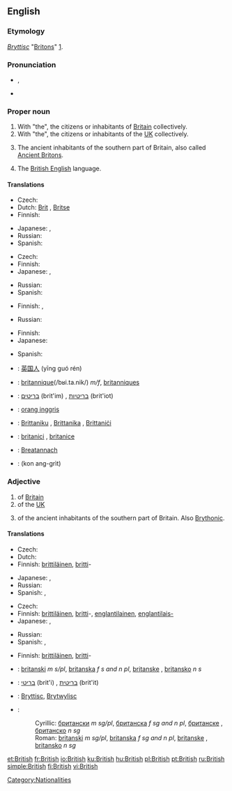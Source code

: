 {{wikipedia|dab=British}}
==English==

{{rank|school|language|court|752|British|meant|tears|expected}}

===Etymology===
{{etyl|ang}} ''[[Bryttisc]]'' "[[Britons]]" [http://www.etymonline.com/index.php?search=British].

===Pronunciation===
* {{a|GA|RP}} {{IPA|/ˈbɹɪt.ɪʃ/}}, {{SAMPA|/"brIt.IS/}}
* {{audio|en-us-british.ogg|Audio (US)}}

===Proper noun===
{{en-proper noun}}

# With "the", the citizens or inhabitants of [[Britain]] collectively.
# With "the", the citizens or inhabitants of the [[UK]] collectively.
# {{history}} The ancient inhabitants of the southern part of Britain, also called [[Ancient Briton]]s.
# The [[British English]] language.

====Translations====
{{trans-top|citizens or inhabitants of Britain}}
* Czech: {{t-|cs|Britové|m|p}}
* Dutch: [[Brit]] {{m}}, [[Britse]] {{f}}
* Finnish: {{t-|fi|britti|alt=britit}}
{{trans-mid}}
* Japanese: {{t+|ja|イギリス人|tr=igirisu-jin|sc=Jpan}}, {{t+|ja|英国人|tr=eikoku-jin|sc=Jpan}}
* Russian: {{t|ru|британцы|m|p|tr=británcy|sc=Cyrl}}
* Spanish: {{t|es|los británicos|pl}}
{{trans-bottom}}

{{trans-top|the citizens or inhabitants of the UK}}
* Czech: {{t-|cs|Britové|m|p}}
* Finnish: {{t-|fi|britti|alt=britit}}
* Japanese: {{t+|ja|イギリス人|tr=igirisu-jin|sc=Jpan}}, {{t+|ja|英国人|tr=eikoku-jin|sc=Jpan}}
{{trans-mid}}
* Russian: {{t|ru|британцы|m|p|tr=británcy|sc=Cyrl}}
* Spanish: {{t|es|los británicos|pl}}
{{trans-bottom}}

{{trans-top|history: ancient inhabitants of the southern part of Britain}}
* Finnish: {{t-|fi|britti|alt=britit}}, {{t-|fi|brittiläinen|alt=brittiläiset}}
{{trans-mid}}
* Russian: {{t|ru|бритты|m|p|tr=brítty|sc=Cyrl}}
{{trans-bottom}}

{{trans-top|the British English language}}
* Finnish: {{t-|fi|englanninenglanti}}
* Japanese: {{t|ja|イギリス英語|tr=igirisu eigo|sc=Jpan}}
{{trans-mid}}
* Spanish: {{t+|es|inglés británico}}
{{trans-bottom}}

{{checktrans-top}}
<!-- Most of these are in singular. Should they really be? -->
* {{ttbc|Chinese}}: [[英国人]] (yīng guó rén)
* {{ttbc|French}}: [[britannique]](/bʁi.ta.nik/) ''m/f'', [[britanniques]] {{p}}
* {{ttbc|Hebrew}}: [[בריטים]] (brit'im) {{m|p}}, [[בריטיות]] (brit'iot) {{f|p}}
* {{ttbc|Indonesian}}: [[orang inggris]]
{{trans-mid}}
* {{ttbc|Maltese}}: [[Brittaniku]] {{m}}, [[Brittanika]] {{f}}, [[Brittaniċi]] {{p}}
* {{ttbc|Romanian}}: [[britanici]] {{m|p}}, [[britanice]] {{f|p}}
* {{ttbc|Scottish Gaelic}}: [[Breatannach]] {{m}}
* {{ttbc|Thai}}: {{Thai|[[คนอังกฤษ]]}} (kon ang-grìt)
{{trans-bottom}}

===Adjective===
{{en-adj}}

# of [[Britain]]
# of the [[UK]]
# {{history}} of the ancient inhabitants of the southern part of Britain.  Also [[Brythonic]].

====Translations====
{{trans-top|of Britain}}
* Czech: {{t-|cs|britský|m}}
* Dutch: {{t-|nl|Brits}}
* Finnish: [[brittiläinen]], [[britti]]-
{{trans-mid}}
* Japanese: {{t|ja|イギリスの|tr=igirisu no|sc=Jpan}}, {{t|ja|英国の|tr=eikoku no|sc=Jpan}}
* Russian: {{t+|ru|британский|tr=británskij|sc=Cyrl}}
* Spanish: {{t+|es|británico|m}}, {{t-|es|británica|f}}
{{trans-bottom}}

{{trans-top|colloquial: of the UK}}
* Czech: {{t-|cs|britský|m}}
* Finnish: [[brittiläinen]], [[britti]]-, [[englantilainen]], [[englantilais-]]
* Japanese: {{t|ja|イギリスの|tr=igirisu no|sc=Jpan}}, {{t|ja|英国の|tr=eikoku no|sc=Jpan}}
{{trans-mid}}
* Russian: {{t+|ru|британский|tr=británskij|sc=Cyrl}}
* Spanish: {{t+|es|británico|m}}, {{t-|es|británica|f}}
{{trans-bottom}}

{{trans-top|history: of the ancient inhabitants of the southern part of Britain}}
* Finnish: [[brittiläinen]], [[britti]]-
{{trans-mid}}
{{trans-bottom}}

{{checktrans-top}}
* {{ttbc|Bosnian}}: [[britanski]] ''m s/pl'', [[britanska]] ''f s and n pl'', [[britanske]] {{f}} {{p}}, [[britansko]] ''n s''
* {{ttbc|Hebrew}}: [[בריטי]] (brit'i) {{m}}, [[בריטית]] (brit'it) {{f}}
* {{ttbc|Old English}}: [[Bryttisc]], [[Brytwylisc]]
* {{ttbc|Serbian}}:
*: Cyrillic: [[британски]] ''m sg/pl'', [[британска]] ''f sg and n pl'', [[британске]] {{f}} {{p}}, [[британско]] ''n sg''
*: Roman: [[britanski]] ''m sg/pl'', [[britanska]] ''f sg and n pl'', [[britanske]] {{f}} {{p}}, [[britansko]] ''n sg''
{{checktrans-bottom}}

[[Category:Nationalities]]

[[et:British]]
[[fr:British]]
[[io:British]]
[[ku:British]]
[[hu:British]]
[[pl:British]]
[[pt:British]]
[[ru:British]]
[[simple:British]]
[[fi:British]]
[[vi:British]]